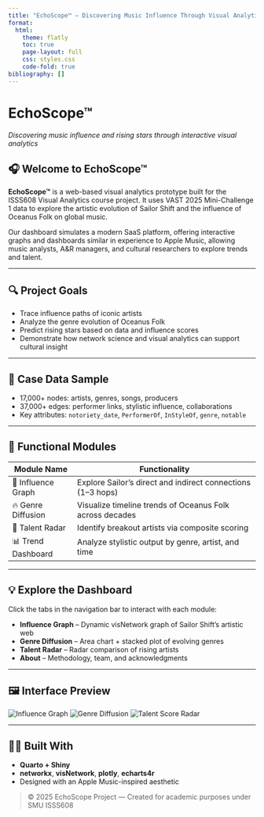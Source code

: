 ```yaml
---
title: "EchoScope™ — Discovering Music Influence Through Visual Analytics"
format:
  html:
    theme: flatly
    toc: true
    page-layout: full
    css: styles.css
    code-fold: true
bibliography: []
---
```


```{=html}
<div class="hero-banner">
  <h1>EchoScope™</h1>
  <p><em>Discovering music influence and rising stars through interactive visual analytics</em></p>
</div>
```
## 🎧 Welcome to EchoScope™

**EchoScope™** is a web-based visual analytics prototype built for the ISSS608 Visual Analytics course project. It uses VAST 2025 Mini-Challenge 1 data to explore the artistic evolution of Sailor Shift and the influence of Oceanus Folk on global music.

Our dashboard simulates a modern SaaS platform, offering interactive graphs and dashboards similar in experience to Apple Music, allowing music analysts, A&R managers, and cultural researchers to explore trends and talent.

------------------------------------------------------------------------

## 🔍 Project Goals

-   Trace influence paths of iconic artists
-   Analyze the genre evolution of Oceanus Folk
-   Predict rising stars based on data and influence scores
-   Demonstrate how network science and visual analytics can support cultural insight

------------------------------------------------------------------------

## 📂 Case Data Sample

-   17,000+ nodes: artists, genres, songs, producers
-   37,000+ edges: performer links, stylistic influence, collaborations
-   Key attributes: `notoriety_date`, `PerformerOf`, `InStyleOf`, `genre`, `notable`

------------------------------------------------------------------------

## 🧩 Functional Modules

| Module Name        | Functionality                                               |
|-------------------|-----------------------------------------------------|
| 🎼 Influence Graph | Explore Sailor's direct and indirect connections (1–3 hops) |
| 🔥 Genre Diffusion | Visualize timeline trends of Oceanus Folk across decades    |
| 🚀 Talent Radar    | Identify breakout artists via composite scoring             |
| 📊 Trend Dashboard | Analyze stylistic output by genre, artist, and time         |

------------------------------------------------------------------------

## 💡 Explore the Dashboard

Click the tabs in the navigation bar to interact with each module:

-   **Influence Graph** – Dynamic visNetwork graph of Sailor Shift's artistic web
-   **Genre Diffusion** – Area chart + stacked plot of evolving genres
-   **Talent Radar** – Radar comparison of rising artists
-   **About** – Methodology, team, and acknowledgments

------------------------------------------------------------------------

## 🖼️ Interface Preview

```{=html}
<div class="screenshot-section">
  <img src="images/influence-preview.png" alt="Influence Graph" class="screenshot">
  <img src="images/genre-preview.png" alt="Genre Diffusion" class="screenshot">
  <img src="images/radar-preview.png" alt="Talent Score Radar" class="screenshot">
</div>
```

------------------------------------------------------------------------

## 👨‍🎓 Built With

-   **Quarto + Shiny**
-   **networkx**, **visNetwork**, **plotly**, **echarts4r**
-   Designed with an Apple Music-inspired aesthetic

> © 2025 EchoScope Project — Created for academic purposes under SMU ISSS608
